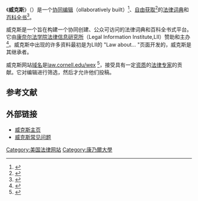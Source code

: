 {{Infobox website
| name                 = 威克斯<br/>Wex
| logo            =
| logocaption     =
| screenshot      =
| collapsible     =
| collapsetext    =
| caption         =
| url             = [https://www.law.cornell.edu/wex/ Wex]
| commercial      = 
| type            = 
| registration    =
| language        = 英语
| num_users       =
| content_license =
| owner           = [[康奈尔大学法学院|康奈尔大学法学院]]<ref name="TuckerLampson2018">{{cite book|author1=Virginia M. Tucker|author2=Marc Lampson|title=Finding the Answers to Legal Questions, Second Edition|url=https://books.google.com/books?id=62uADwAAQBAJ&pg=PA136|date=20 December 2018|publisher=American Library Association|isbn=978-0-8389-1569-1|pages=136–|access-date=2020-07-11|archive-date=2020-09-18|archive-url=https://web.archive.org/web/20200918211423/https://books.google.com/books?id=62uADwAAQBAJ&pg=PA136|dead-url=no}}</ref><br/>[[康奈尔法学院法律信息研究所|康奈尔法学院法律信息研究所]]<ref name="Henderson2009">{{cite book|author=Harry Henderson|title=Encyclopedia of Computer Science and Technology|url=https://books.google.com/books?id=3Tla6d153uwC&pg=PA274|year=2009|publisher=Infobase Publishing|isbn=978-1-4381-1003-5|pages=274–|access-date=2020-07-11|archive-date=2020-08-09|archive-url=https://web.archive.org/web/20200809021816/https://books.google.com/books?id=3Tla6d153uwC&pg=PA274|dead-url=no}}</ref>
| author          =
| editor          =
| launch_date     = 
| alexa           = 
| revenue         =
| current_status  =
| footnotes       =
}}

《'''威克斯'''》（{{lang-en|Wex}}）是一个[[协同编辑|协同编辑]]（ollaboratively built）<ref name="WintertonDanner2012">{{cite book|author1=Mr Jules Winterton|author2=Professor Richard A Danner|title=The IALL International Handbook of Legal Information Management|url=https://books.google.com/books?id=T5qzFXLHshwC&pg=PA203|date=1 October 2012|publisher=Ashgate Publishing, Ltd.|isbn=978-1-4094-8672-5|pages=203–|access-date=2020-07-11|archive-date=2020-09-20|archive-url=https://web.archive.org/web/20200920111412/https://books.google.com/books?id=T5qzFXLHshwC&pg=PA203|dead-url=no}}</ref>、[[自由|自由]][[获取|获取]]<ref name="Abdul2014">{{cite book|author=Paliwala, Abdul|title=A history of legal informatics|url=https://books.google.com/books?id=r22MBAAAQBAJ&pg=PA56|date=17 September 2014|publisher=Prensas de la Universidad de Zaragoza|isbn=978-84-16272-12-9|pages=56–|access-date=2020-07-11|archive-date=2020-07-11|archive-url=https://web.archive.org/web/20200711214741/https://books.google.com/books?id=r22MBAAAQBAJ&pg=PA56|dead-url=no}}</ref>的[[法律|法律]][[词典|词典]]和[[百科全书|百科全书]]<ref name="OatesEnquist2017">{{cite book|author1=Laurel Currie Oates|author2=Anne Enquist|title=Just Research: Preparing for Practice|url=https://books.google.com/books?id=tBffDgAAQBAJ&pg=PT84|date=5 February 2017|publisher=Wolters Kluwer|isbn=978-1-4548-8804-8|pages=84–|access-date=2020-07-11|archive-date=2020-07-24|archive-url=https://web.archive.org/web/20200724185632/https://books.google.com/books?id=tBffDgAAQBAJ&pg=PT84|dead-url=no}}</ref>。

威克斯是一个旨在构建一个协同创建、公众可访问的法律词典和百科全书式平台。它由[[康奈尔法学院法律信息研究所|康奈尔法学院法律信息研究所]]（Legal Information Institute,LII）赞助和主办<ref name="Oates2014">{{cite book|author=Laurel Currie Oates|title=The Legal Writing Handbook: Analysis, Research, and Writing|url=https://books.google.com/books?id=yL7fDgAAQBAJ&pg=PT99|date=25 March 2014|publisher=Wolters Kluwer|isbn=978-1-4548-4559-1|pages=99–}}</ref>。威克斯中出现的许多资料最初是为LII的 "Law about... "页面开发的，威克斯是其继承者。

威克斯网站[[域名|域名]]是[http://www.law.cornell.edu/wex/ law.cornell.edu/wex] {{Wayback|url=http://www.law.cornell.edu/wex/ |date=20210309211839 }}<ref name="PollardRedpath2009">{{cite book|author1=Carol Pollard|author2=Ian Redpath|title=e-Discovery For Dummies|url=https://books.google.com/books?id=lmYOMdu-yI8C&pg=PT314|date=16 October 2009|publisher=John Wiley & Sons|isbn=978-0-470-58409-5|pages=314–|access-date=2020-07-11|archive-date=2020-08-05|archive-url=https://web.archive.org/web/20200805090253/https://books.google.com/books?id=lmYOMdu-yI8C&pg=PT314|dead-url=no}}</ref>，接受具有一定[[资质|资质]]的[[法律|法律]][[专家|专家]]的贡献。它对编辑进行筛选，然后才允许他们投稿。

==参考文献==
{{Reflist}}

==外部链接==
* [https://www.law.cornell.edu/wex/ 威克斯主页] {{Wayback|url=https://www.law.cornell.edu/wex/ |date=20210309211839 }}
* [https://www.law.cornell.edu/wex/faq 威克斯常见问题] {{Wayback|url=https://www.law.cornell.edu/wex/faq |date=20210212023108 }}

[[Category:美国法律网站|Category:美国法律网站]]
[[Category:康乃爾大學|Category:康乃爾大學]]